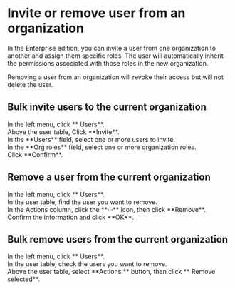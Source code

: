 # Invite or remove user from an organization <Icon name="xpack"/>

In the Enterprise edition, you can invite a user from one organization to another and assign them specific roles. The user will automatically inherit the permissions associated with those roles in the new organization.

Removing a user from an organization will revoke their access but will not delete the user.

## Bulk invite users to the current organization

<Steps>
<div>
<Nav name="change-org" />
</div>

<div>
<Nav name="console" />
</div>

<div>
In the left menu, click **<Icon name="UserO" /> Users**.
</div>

<div>
Above the user table, Click **Invite**.
</div>

<div>
In the **Users** field, select one or more users to invite.
</div>

<div>
In the **Org roles** field, select one or more organization roles.
</div>

<div>
Click **Confirm**.
</div>
</Steps>


## Remove a user from the current organization

<Steps>
<div>
<Nav name="change-org" />
</div>

<div>
<Nav name="console" />
</div>

<div>
In the left menu, click **<Icon name="UserO" /> Users**.
</div>

<div>
In the user table, find the user you want to remove.
</div>

<div>
In the Actions column, click the **···** icon, then click **Remove**.
</div>

<div>
Confirm the information and click **OK**.
</div>

</Steps>


## Bulk remove users from the current organization

<Steps>
<div>
<Nav name="change-org" />
</div>

<div>
<Nav name="console" />
</div>

<div>
In the left menu, click **<Icon name="UserO" /> Users**.
</div>

<div>
In the user table, check the users you want to remove.
</div>

<div>
Above the user table, select **Actions <Icon name="chevron-down" />** button, then click **<Icon name="CircleMinus" /> Remove selected**.
</div>

</Steps>